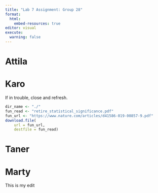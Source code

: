 ```yaml
---
title: "Lab 7 Assignment: Group 28"
format:
  html:
    embed-resources: true
editor: visual
execute: 
  warning: false
---
```



# Attila


# Karo
If in trouble, close and refresh.

```r
dir_name <- "./"
fun_read <- "retire_statistical_significance.pdf"
fun_url <- "https://www.nature.com/articles/d41586-019-00857-9.pdf"
download.file(
    url = fun_url,
    destfile = fun_read)
```


# Taner


# Marty
This is my edit
```r

```